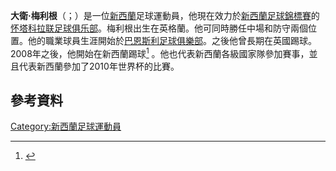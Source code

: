 '''大衛·梅利根'''（{{lang-en|Dave Mulligan}}；{{bd|1982年|3月24日}}）是一位[[新西蘭|新西蘭]]足球運動員，他現在效力於[[新西蘭足球錦標賽|新西蘭足球錦標賽]]的[[怀塔科拉联足球俱乐部|怀塔科拉联足球俱乐部]]。梅利根出生在英格蘭。他可同時勝任中場和防守兩個位置。他的職業球員生涯開始於[[巴恩斯利足球俱樂部|巴恩斯利足球俱樂部]]。之後他曾長期在英國踢球。2008年之後，他開始在新西蘭踢球<ref name="Phoenix take a Mulligan">{{cite news|url=http://www.wellingtonphoenix.com/default.aspx?s=wellfc_news_item&id=22880|title=Phoenix take a Mulligan|date=21 July 2008|publisher=Football Federation Australia|accessdate=2008-07-21|deadurl=yes|archiveurl=https://web.archive.org/web/20081014225813/http://www.wellingtonphoenix.com/default.aspx?s=wellfc_news_item&id=22880|archivedate=2008-10-14}}</ref> 。他也代表新西蘭各級國家隊參加賽事，並且代表新西蘭參加了2010年世界杯的比賽。
==參考資料==
{{reflist}}

{{2010年世界盃足球賽新西蘭參賽名單}}

{{DEFAULTSORT: Mulligan, Dave}}
[[Category:新西蘭足球運動員|Category:新西蘭足球運動員]]